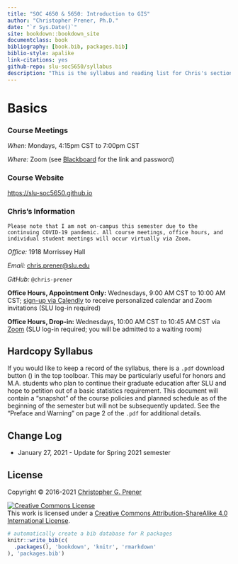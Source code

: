 ```yaml
---
title: "SOC 4650 & 5650: Introduction to GIS"
author: "Christopher Prener, Ph.D."
date: "`r Sys.Date()`"
site: bookdown::bookdown_site
documentclass: book
bibliography: [book.bib, packages.bib]
biblio-style: apalike
link-citations: yes
github-repo: slu-soc5650/syllabus
description: "This is the syllabus and reading list for Chris's sections of SOC 4650 and 5650."
---
```


# Basics {-}

### Course Meetings {-}

*When:* Mondays, 4:15pm CST to 7:00pm CST

*Where:*  Zoom (see <a href = "https://blackboard.slu.edu" target = "_blank">Blackboard</a> for the link and password)

### Course Website {-}

<https://slu-soc5650.github.io>

### Chris’s Information {-}

```block
Please note that I am not on-campus this semester due to the continuing COVID-19 pandemic. All course meetings, office hours, and individual student meetings will occur virtually via Zoom.
```

*Office:* 1918 Morrissey Hall

*Email:* <chris.prener@slu.edu>

*GitHub:* `@chris-prener`

**Office Hours, Appointment Only:** Wednesdays, 9:00 AM CST to 10:00 AM CST; <a href = "https://calendly.com/chris-prener" target = "_blank">sign-up via Calendly</a> to receive personalized calendar and Zoom invitations (SLU log-in required)

**Office Hours, Drop-in:** Wednesdays, 10:00 AM CST to 10:45 AM CST via <a href = "https://slu.zoom.us/j/95067739532" target = "_blank">Zoom</a> (SLU log-in required; you will be admitted to a waiting room)

## Hardcopy Syllabus {-}
If you would like to keep a record of the syllabus, there is a `.pdf` download button (<i class="fa fa-file-pdf-o"></i>) in the top toolboar. This may be particularly useful for honors and M.A. students who plan to continue their graduate education after SLU and hope to petition out of a basic statistics requirement. This document will contain a "snapshot" of the course policies and planned schedule as of the beginning of the semester but will not be subsequently updated. See the "Preface and Warning" on page 2 of the `.pdf` for additional details.

## Change Log {-}

* January 27, 2021 - Update for Spring 2021 semester

## License {-}
Copyright © 2016-2021 [Christopher G. Prener](https://chris-prener.github.io)

<a rel="license" href="http://creativecommons.org/licenses/by-sa/4.0/"><img alt="Creative Commons License" style="border-width:0" src="https://i.creativecommons.org/l/by-sa/4.0/88x31.png" /></a><br />This work is licensed under a <a rel="license" href="http://creativecommons.org/licenses/by-sa/4.0/">Creative Commons Attribution-ShareAlike 4.0 International License</a>.

```r
# automatically create a bib database for R packages
knitr::write_bib(c(
  .packages(), 'bookdown', 'knitr', 'rmarkdown'
), 'packages.bib')
```
